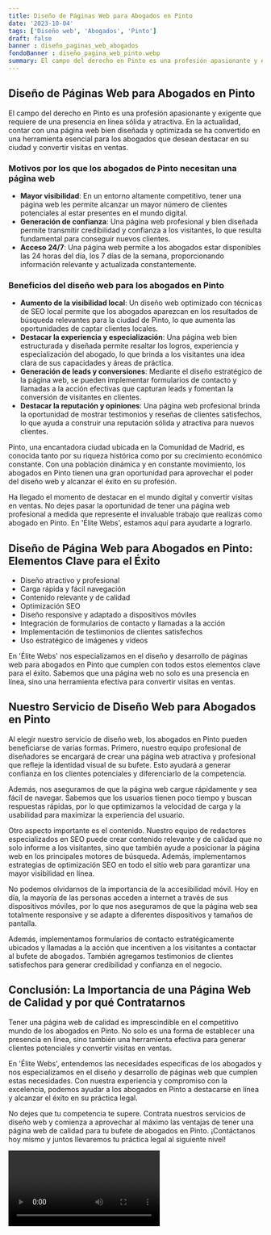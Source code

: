 ```yaml
---
title: Diseño de Páginas Web para Abogados en Pinto
date: '2023-10-04'
tags: ['Diseño web', 'Abogados', 'Pinto']
draft: false
banner : diseño_paginas_web_abogados
fondoBanner : diseño_pagina_web_pinto.webp
summary: El campo del derecho en Pinto es una profesión apasionante y exigente que requiere de una presencia en línea sólida y atractiva. En la actualidad, contar con una página web bien diseñada y optimizada se ha convertido en una herramienta esencial para los abogados que desean destacar en su ciudad y convertir visitas en ventas.
---
```


## Diseño de Páginas Web para Abogados en Pinto

El campo del derecho en Pinto es una profesión apasionante y exigente que requiere de una presencia en línea sólida y atractiva. En la actualidad, contar con una página web bien diseñada y optimizada se ha convertido en una herramienta esencial para los abogados que desean destacar en su ciudad y convertir visitas en ventas.

### Motivos por los que los abogados de Pinto necesitan una página web

- **Mayor visibilidad**: En un entorno altamente competitivo, tener una página web les permite alcanzar un mayor número de clientes potenciales al estar presentes en el mundo digital.
- **Generación de confianza**: Una página web profesional y bien diseñada permite transmitir credibilidad y confianza a los visitantes, lo que resulta fundamental para conseguir nuevos clientes.
- **Acceso 24/7**: Una página web permite a los abogados estar disponibles las 24 horas del día, los 7 días de la semana, proporcionando información relevante y actualizada constantemente.

### Beneficios del diseño web para los abogados en Pinto

- **Aumento de la visibilidad local**: Un diseño web optimizado con técnicas de SEO local permite que los abogados aparezcan en los resultados de búsqueda relevantes para la ciudad de Pinto, lo que aumenta las oportunidades de captar clientes locales.
- **Destacar la experiencia y especialización**: Una página web bien estructurada y diseñada permite resaltar los logros, experiencia y especialización del abogado, lo que brinda a los visitantes una idea clara de sus capacidades y áreas de práctica.
- **Generación de leads y conversiones**: Mediante el diseño estratégico de la página web, se pueden implementar formularios de contacto y llamadas a la acción efectivas que capturan leads y fomentan la conversión de visitantes en clientes.
- **Destacar la reputación y opiniones**: Una página web profesional brinda la oportunidad de mostrar testimonios y reseñas de clientes satisfechos, lo que ayuda a construir una reputación sólida y atractiva para nuevos clientes.

Pinto, una encantadora ciudad ubicada en la Comunidad de Madrid, es conocida tanto por su riqueza histórica como por su crecimiento económico constante. Con una población dinámica y en constante movimiento, los abogados en Pinto tienen una gran oportunidad para aprovechar el poder del diseño web y alcanzar el éxito en su profesión.

Ha llegado el momento de destacar en el mundo digital y convertir visitas en ventas. No dejes pasar la oportunidad de tener una página web profesional a medida que represente el invaluable trabajo que realizas como abogado en Pinto. En 'Élite Webs', estamos aquí para ayudarte a lograrlo.

<GifSeo />

<Cta />

## Diseño de Página Web para Abogados en Pinto: Elementos Clave para el Éxito

- Diseño atractivo y profesional
- Carga rápida y fácil navegación
- Contenido relevante y de calidad
- Optimización SEO
- Diseño responsive y adaptado a dispositivos móviles
- Integración de formularios de contacto y llamadas a la acción
- Implementación de testimonios de clientes satisfechos
- Uso estratégico de imágenes y videos

En 'Élite Webs' nos especializamos en el diseño y desarrollo de páginas web para abogados en Pinto que cumplen con todos estos elementos clave para el éxito. Sabemos que una página web no solo es una presencia en línea, sino una herramienta efectiva para convertir visitas en ventas.

## Nuestro Servicio de Diseño Web para Abogados en Pinto

Al elegir nuestro servicio de diseño web, los abogados en Pinto pueden beneficiarse de varias formas. Primero, nuestro equipo profesional de diseñadores se encargará de crear una página web atractiva y profesional que refleje la identidad visual de su bufete. Esto ayudará a generar confianza en los clientes potenciales y diferenciarlo de la competencia.

Además, nos aseguramos de que la página web cargue rápidamente y sea fácil de navegar. Sabemos que los usuarios tienen poco tiempo y buscan respuestas rápidas, por lo que optimizamos la velocidad de carga y la usabilidad para maximizar la experiencia del usuario.

Otro aspecto importante es el contenido. Nuestro equipo de redactores especializados en SEO puede crear contenido relevante y de calidad que no solo informe a los visitantes, sino que también ayude a posicionar la página web en los principales motores de búsqueda. Además, implementamos estrategias de optimización SEO en todo el sitio web para garantizar una mayor visibilidad en línea.

No podemos olvidarnos de la importancia de la accesibilidad móvil. Hoy en día, la mayoría de las personas acceden a internet a través de sus dispositivos móviles, por lo que nos aseguramos de que la página web sea totalmente responsive y se adapte a diferentes dispositivos y tamaños de pantalla.

Además, implementamos formularios de contacto estratégicamente ubicados y llamadas a la acción que incentiven a los visitantes a contactar al bufete de abogados. También agregamos testimonios de clientes satisfechos para generar credibilidad y confianza en el negocio.

## Conclusión: La Importancia de una Página Web de Calidad y por qué Contratarnos

Tener una página web de calidad es imprescindible en el competitivo mundo de los abogados en Pinto. No solo es una forma de establecer una presencia en línea, sino también una herramienta efectiva para generar clientes potenciales y convertir visitas en ventas.

En 'Élite Webs', entendemos las necesidades específicas de los abogados y nos especializamos en el diseño y desarrollo de páginas web que cumplen estas necesidades. Con nuestra experiencia y compromiso con la excelencia, podemos ayudar a los abogados en Pinto a destacarse en línea y alcanzar el éxito en su práctica legal.

No dejes que tu competencia te supere. Contrata nuestros servicios de diseño web y comienza a aprovechar al máximo las ventajas de tener una página web de calidad para tu bufete de abogados en Pinto. ¡Contáctanos hoy mismo y juntos llevaremos tu práctica legal al siguiente nivel!

<Video />

<CtaBot job='Abogados' city='Pinto'/>

<Gmaps query='Pinto+españa+maps' />